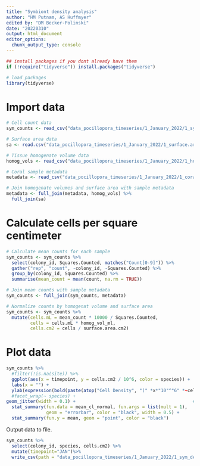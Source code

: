 ```yaml
---
title: "Symbiont density analysis"
author: "HM Putnam, AS Huffmyer"
edited by: "DM Becker-Polinski"
date: "20220310"
output: html_document
editor_options: 
  chunk_output_type: console
---
```


```r
## install packages if you dont already have them
if (!require("tidyverse")) install.packages("tidyverse")

# load packages
library(tidyverse)
```

# Import data
```r
# Cell count data
sym_counts <- read_csv("data_pocillopora_timeseries/1_January_2022/1_sym_counts_data.csv")

# Surface area data
sa <- read.csv("data_pocillopora_timeseries/1_January_2022/1_surface.area.calc.csv")

# Tissue homogenate volume data
homog_vols <- read_csv("data_pocillopora_timeseries/1_January_2022/1_homogenate_vols.csv") %>% select(1:3)

# Coral sample metadata
metadata <- read_csv("data_pocillopora_timeseries/1_January_2022/1_corals_sampled.csv") %>% select(1:4)

# Join homogenate volumes and surface area with sample metadata
metadata <- full_join(metadata, homog_vols) %>%
  full_join(sa)
```

# Calculate cells per square centimeter
```r
# Calculate mean counts for each sample
sym_counts <- sym_counts %>%
  select(colony_id, Squares.Counted, matches("Count[0-9]")) %>%
  gather("rep", "count", -colony_id, -Squares.Counted) %>%
  group_by(colony_id, Squares.Counted) %>%
  summarise(mean_count = mean(count, na.rm = TRUE))

# Join mean counts with sample metadata
sym_counts <- full_join(sym_counts, metadata)

# Normalize counts by homogenat volume and surface area
sym_counts <- sym_counts %>%
  mutate(cells.mL = mean_count * 10000 / Squares.Counted,
         cells = cells.mL * homog_vol_ml,
         cells.cm2 = cells / surface.area.cm2)
```


# Plot data
```r
sym_counts %>%
  #filter(!is.na(site)) %>%
  ggplot(aes(x = timepoint, y = cells.cm2 / 10^6, color = species)) +
  labs(x = "") +
  ylab(expression(bold(paste(atop("Cell Density", "(" *x*"10"^"6" *~cells *~ cm^"-2"*")"))))) + #using quotations over numbers allow them to be bold
  #facet_wrap(~ species) +
geom_jitter(width = 0.1) +                                            # Plot all points
  stat_summary(fun.data = mean_cl_normal, fun.args = list(mult = 1),    # Plot standard error
               geom = "errorbar", color = "black", width = 0.5) +
  stat_summary(fun.y = mean, geom = "point", color = "black")           # Plot mean
```


Output data to file.  

```r
sym_counts %>%
  select(colony_id, species, cells.cm2) %>%
  mutate(timepoint="JAN")%>%
  write_csv(path = "data_pocillopora_timeseries/1_January_2022/1_sym_densities.csv")


```
